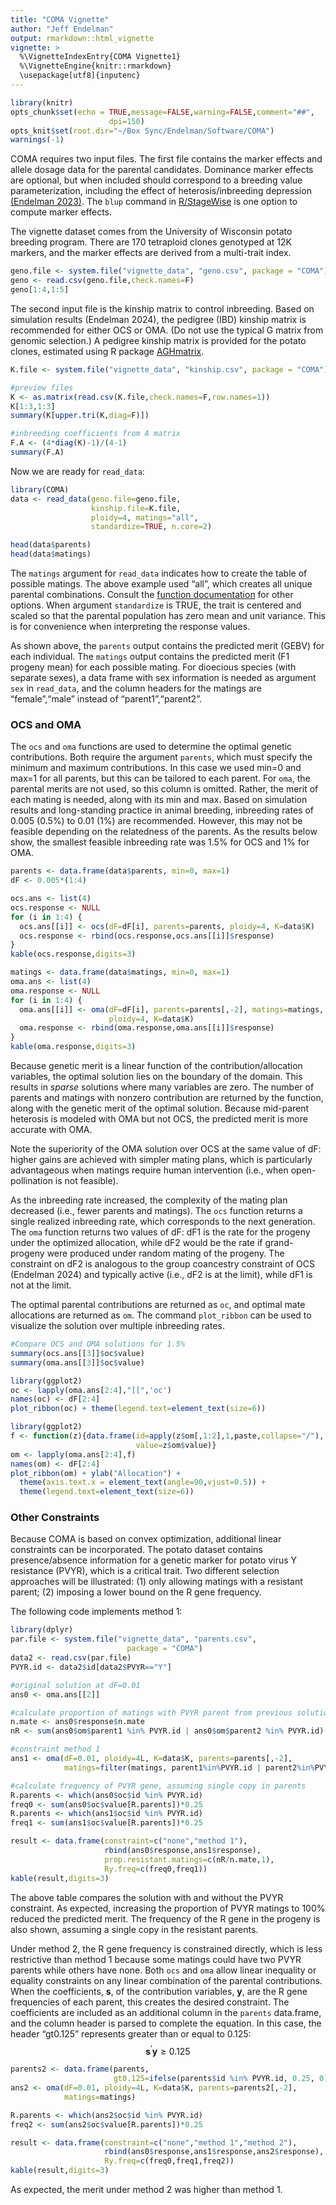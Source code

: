 ```yaml
---
title: "COMA Vignette"
author: "Jeff Endelman"
output: rmarkdown::html_vignette
vignette: >
  %\VignetteIndexEntry{COMA Vignette1}
  %\VignetteEngine{knitr::rmarkdown}
  \usepackage[utf8]{inputenc}
---
```


```r
library(knitr)
opts_chunk$set(echo = TRUE,message=FALSE,warning=FALSE,comment="##",
                      dpi=150)
opts_knit$set(root.dir="~/Box Sync/Endelman/Software/COMA")
warnings(-1)
```

COMA requires two input files. The first file contains the marker effects and allele dosage data for the parental candidates. Dominance marker effects are optional, but when included should correspond to a breeding value parameterization, including the effect of heterosis/inbreeding depression [(Endelman 2023)](https://doi.org/10.1007/s00122-023-04298-x). The `blup` command in [R/StageWise](https://github.com/jendelman/StageWise) is one option to compute marker effects. 

The vignette dataset comes from the University of Wisconsin potato breeding program. There are 170 tetraploid clones genotyped at 12K markers, and the marker effects are derived from a multi-trait index.

```r
geno.file <- system.file("vignette_data", "geno.csv", package = "COMA")
geno <- read.csv(geno.file,check.names=F)
geno[1:4,1:5]
```

The second input file is the kinship matrix to control inbreeding. Based on simulation results (Endelman 2024), the pedigree (IBD) kinship matrix is recommended for either OCS or OMA. (Do not use the typical G matrix from genomic selection.) A pedigree kinship matrix is provided for the potato clones, estimated using R package [AGHmatrix](https://cran.r-project.org/web/packages/AGHmatrix/index.html).

```r
K.file <- system.file("vignette_data", "kinship.csv", package = "COMA")

#preview files
K <- as.matrix(read.csv(K.file,check.names=F,row.names=1))
K[1:3,1:3]
summary(K[upper.tri(K,diag=F)])

#inbreeding coefficients from A matrix
F.A <- (4*diag(K)-1)/(4-1)
summary(F.A)
```

Now we are ready for `read_data`:

```r
library(COMA)
data <- read_data(geno.file=geno.file,
                  kinship.file=K.file,
                  ploidy=4, matings="all",
                  standardize=TRUE, n.core=2)

head(data$parents)
head(data$matings)
```

The `matings` argument for `read_data` indicates how to create the table of possible matings. The above example used "all", which creates all unique parental combinations. Consult the [function documentation](https://jendelman.github.io/COMA/manual.pdf) for other options. When argument `standardize` is TRUE, the trait is centered and scaled so that the parental population has zero mean and unit variance. This is for convenience when interpreting the response values.

As shown above, the `parents` output contains the predicted merit (GEBV) for each individual. The `matings` output contains the predicted merit (F1 progeny mean) for each possible mating. For dioecious species (with separate sexes), a data frame with sex information is needed as argument `sex` in `read_data`, and the column headers for the matings are "female","male" instead of "parent1","parent2". 

### OCS and OMA

The `ocs` and `oma` functions are used to determine the optimal genetic contributions. Both require the argument `parents`, which must specify the minimum and maximum contributions. In this case we used min=0 and max=1 for all parents, but this can be tailored to each parent. For `oma`, the parental merits are not used, so this column is omitted. Rather, the merit of each mating is needed, along with its min and max. Based on simulation results and long-standing practice in animal breeding, inbreeding rates of 0.005 (0.5%) to 0.01 (1%) are recommended. However, this may not be feasible depending on the relatedness of the parents. As the results below show, the smallest feasible inbreeding rate was 1.5% for OCS and 1% for OMA.

```r
parents <- data.frame(data$parents, min=0, max=1)
dF <- 0.005*(1:4)

ocs.ans <- list(4)
ocs.response <- NULL
for (i in 1:4) {
  ocs.ans[[i]] <- ocs(dF=dF[i], parents=parents, ploidy=4, K=data$K)
  ocs.response <- rbind(ocs.response,ocs.ans[[i]]$response)
}
kable(ocs.response,digits=3)

matings <- data.frame(data$matings, min=0, max=1)
oma.ans <- list(4)
oma.response <- NULL
for (i in 1:4) {
  oma.ans[[i]] <- oma(dF=dF[i], parents=parents[,-2], matings=matings,
                      ploidy=4, K=data$K)
  oma.response <- rbind(oma.response,oma.ans[[i]]$response)
}
kable(oma.response,digits=3)

```

Because genetic merit is a linear function of the contribution/allocation variables, the optimal solution lies on the boundary of the domain. This results in *sparse* solutions where many variables are zero. The number of parents and matings with nonzero contribution are returned by the function, along with the genetic merit of the optimal solution. Because mid-parent heterosis is modeled with OMA but not OCS, the predicted merit is more accurate with OMA.

Note the superiority of the OMA solution over OCS at the same value of dF: higher gains are achieved with simpler mating plans, which is particularly advantageous when matings require human intervention (i.e., when open-pollination is not feasible).

As the inbreeding rate increased, the complexity of the mating plan decreased (i.e., fewer parents and matings). The `ocs` function returns a single realized inbreeding rate, which corresponds to the next generation. The `oma` function returns two values of dF: dF1 is the rate for the progeny under the optimized allocation, while dF2 would be the rate if grand-progeny were produced under random mating of the progeny. The constraint on dF2 is analogous to the group coancestry constraint of OCS (Endelman 2024) and typically active (i.e., dF2 is at the limit), while dF1 is not at the limit.  

The optimal parental contributions are returned as `oc`, and optimal mate allocations are returned as `om`. The command `plot_ribbon` can be used to visualize the solution over multiple inbreeding rates.

```r
#Compare OCS and OMA solutions for 1.5%
summary(ocs.ans[[3]]$oc$value)
summary(oma.ans[[3]]$oc$value)

library(ggplot2)
oc <- lapply(oma.ans[2:4],"[[",'oc')
names(oc) <- dF[2:4]
plot_ribbon(oc) + theme(legend.text=element_text(size=6))
```

```r
library(ggplot2)
f <- function(z){data.frame(id=apply(z$om[,1:2],1,paste,collapse="/"),
                            value=z$om$value)}
om <- lapply(oma.ans[2:4],f)
names(om) <- dF[2:4]
plot_ribbon(om) + ylab("Allocation") + 
  theme(axis.text.x = element_text(angle=90,vjust=0.5)) +
  theme(legend.text=element_text(size=6))
```

### Other Constraints

Because COMA is based on convex optimization, additional linear constraints can be incorporated. The potato dataset contains presence/absence information for a genetic marker for potato virus Y resistance (PVYR), which is a critical trait. Two different selection approaches will be illustrated: (1) only allowing matings with a resistant parent; (2) imposing a lower bound on the R gene frequency. 

The following code implements method 1:

```r
library(dplyr)
par.file <- system.file("vignette_data", "parents.csv", 
                          package = "COMA")
data2 <- read.csv(par.file)
PVYR.id <- data2$id[data2$PVYR=="Y"]

#original solution at dF=0.01
ans0 <- oma.ans[[2]]

#calculate proportion of matings with PVYR parent from previous solution
n.mate <- ans0$response$n.mate
nR <- sum(ans0$om$parent1 %in% PVYR.id | ans0$om$parent2 %in% PVYR.id)

#constraint method 1
ans1 <- oma(dF=0.01, ploidy=4L, K=data$K, parents=parents[,-2], 
            matings=filter(matings, parent1%in%PVYR.id | parent2%in%PVYR.id))

#calculate frequency of PVYR gene, assuming single copy in parents
R.parents <- which(ans0$oc$id %in% PVYR.id)
freq0 <- sum(ans0$oc$value[R.parents])*0.25
R.parents <- which(ans1$oc$id %in% PVYR.id)
freq1 <- sum(ans1$oc$value[R.parents])*0.25

result <- data.frame(constraint=c("none","method 1"),
                     rbind(ans0$response,ans1$response),
                     prop.resistant.matings=c(nR/n.mate,1),
                     Ry.freq=c(freq0,freq1))
kable(result,digits=3)
```

The above table compares the solution with and without the PVYR constraint. As expected, increasing the proportion of PVYR matings to 100% reduced the predicted merit. The frequency of the R gene in the progeny is also shown, assuming a single copy in the resistant parents. 

Under method 2, the R gene frequency is constrained directly, which is less restrictive than method 1 because some matings could have two PVYR parents while others have none. Both `ocs` and `oma` allow linear inequality or equality constraints on any linear combination of the parental contributions. When the coefficients, $\mathbf{s}$, of the contribution variables, $\mathbf{y}$, are the R gene frequencies of each parent, this creates the desired constraint. The coefficients are included as an additional column in the `parents` data.frame, and the column header is parsed to complete the equation. In this case, the header "gt0.125" represents greater than or equal to 0.125:
$$ \mathbf{s}^\prime \mathbf{y} \ge 0.125$$

```r
parents2 <- data.frame(parents,
                       gt0.125=ifelse(parents$id %in% PVYR.id, 0.25, 0))
ans2 <- oma(dF=0.01, ploidy=4L, K=data$K, parents=parents2[,-2], 
            matings=matings)

R.parents <- which(ans2$oc$id %in% PVYR.id)
freq2 <- sum(ans2$oc$value[R.parents])*0.25

result <- data.frame(constraint=c("none","method 1","method 2"),
                     rbind(ans0$response,ans1$response,ans2$response),
                     Ry.freq=c(freq0,freq1,freq2))
kable(result,digits=3)
```

As expected, the merit under method 2 was higher than method 1.
